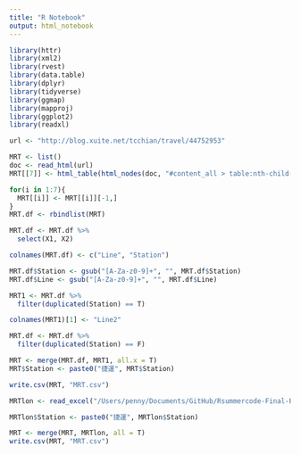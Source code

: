 ```yaml
---
title: "R Notebook"
output: html_notebook
---
```


```r
library(httr)
library(xml2)
library(rvest)
library(data.table)
library(dplyr)
library(tidyverse)
library(ggmap)
library(mapproj)
library(ggplot2)
library(readxl)
```

```r
url <- "http://blog.xuite.net/tcchian/travel/44752953"

MRT <- list()
doc <- read_html(url)
MRT[[7]] <- html_table(html_nodes(doc, "#content_all > table:nth-child(39)"), fill = TRUE)[[1]]

for(i in 1:7){
  MRT[[i]] <- MRT[[i]][-1,]
}
MRT.df <- rbindlist(MRT)

MRT.df <- MRT.df %>%
  select(X1, X2)

colnames(MRT.df) <- c("Line", "Station")

MRT.df$Station <- gsub("[A-Za-z0-9]+", "", MRT.df$Station)
MRT.df$Line <- gsub("[A-Za-z0-9]+", "", MRT.df$Line)

MRT1 <- MRT.df %>%
  filter(duplicated(Station) == T) 

colnames(MRT1)[1] <- "Line2"

MRT.df <- MRT.df %>%
  filter(duplicated(Station) == F)

MRT <- merge(MRT.df, MRT1, all.x = T)
MRT$Station <- paste0("捷運", MRT$Station)

write.csv(MRT, "MRT.csv")
```


```r
MRTlon <- read_excel("/Users/penny/Documents/GitHub/Rsummercode-Final-Project/data/MRTlon.xlsx")

MRTlon$Station <- paste0("捷運", MRTlon$Station)

MRT <- merge(MRT, MRTlon, all = T)
write.csv(MRT, "MRT.csv")
```

